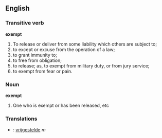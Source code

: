 ==English==
=== Transitive verb ===
'''exempt'''
#To release or deliver from some liability which others are subject to; 
#to except or excuse from the operation of a law; 
#to grant immunity to; 
#to free from obligation; 
#to release; as, to exempt from military duty, or from jury service; 
#to exempt from fear or pain.

=== Noun ===
'''exempt'''
# One who is exempt or has been released, etc
=== Translations ===
*{{nl}}: [[vrijgestelde]] ''m''